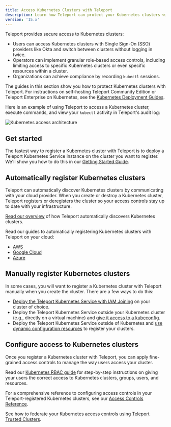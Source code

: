 ```yaml
---
title: Access Kubernetes Clusters with Teleport
description: Learn how Teleport can protect your Kubernetes clusters with RBAC, audit logging, and more.
version: '15.x'
---
```


Teleport provides secure access to Kubernetes clusters:

- Users can access Kubernetes clusters with Single Sign-On (SSO) providers like
  Okta and switch between clusters without logging in twice.
- Operators can implement granular role-based access controls, including
  limiting access to specific Kubernetes clusters or even specific resources within a
  cluster.
- Organizations can achieve compliance by recording `kubectl` sessions.

The guides in this section show you how to protect Kubernetes clusters with
Teleport. For instructions on self-hosting Teleport Community Edition or
Teleport Enterprise on Kubernetes, see the [Kubernetes Deployment
Guides](/docs/deploy-a-cluster/helm-deployments).

Here is an example of using Teleport to access a Kubernetes cluster, execute
commands, and view your `kubectl`  activity in Teleport's audit log:

![Kubernetes access architecture](/assets/architecture-diagram-75347fc20e.png)

## Get started

The fastest way to register a Kubernetes cluster with Teleport is to deploy a
Teleport Kubernetes Service instance on the cluster you want to register.
We'll show you how to do this in our [Getting Started
Guide](/docs/kubernetes-access/getting-started).

## Automatically register Kubernetes clusters

Teleport can automatically discover Kubernetes clusters by communicating with
your cloud provider. When you create or destroy a Kubernetes cluster, Teleport
registers or deregisters the cluster so your access controls stay up to date
with your infrastructure.

[Read our overview](/docs/kubernetes-access/discovery) of how Teleport automatically discovers
Kubernetes clusters.

Read our guides to automatically registering Kubernetes clusters with Teleport
on your cloud:

- [AWS](/docs/kubernetes-access/discovery/aws)
- [Google Cloud](/docs/kubernetes-access/discovery/google-cloud)
- [Azure](/docs/kubernetes-access/discovery/azure)

## Manually register Kubernetes clusters

In some cases, you will want to register a Kubernetes cluster with Teleport
manually when you create the cluster. There are a few ways to do this:

- [Deploy the Teleport Kubernetes
  Service with IAM Joining](/docs/kubernetes-access/register-clusters/iam-joining) on your cluster of
  choice.
- Deploy the Teleport Kubernetes Service outside your Kubernetes cluster (e.g.,
  directly on a virtual machine) and [give it access to a
  kubeconfig](/docs/kubernetes-access/register-clusters/static-kubeconfig).
- Deploy the Teleport Kubernetes Service outside of Kubernetes  and [use dynamic
  configuration resources](/docs/kubernetes-access/register-clusters/dynamic-registration) to
  register your clusters.

## Configure access to Kubernetes clusters

Once you register a Kubernetes cluster with Teleport, you can apply fine-grained
access controls to manage the way users access your cluster.

Read our [Kubernetes RBAC guide](/docs/kubernetes-access/manage-access/rbac) for step-by-step
instructions on giving your users the correct access to Kubernetes clusters,
groups, users, and resources.

For a comprehensive reference to configuring access controls in your
Teleport-registered Kubernetes clusters, see our [Access Controls
Reference](/docs/kubernetes-access/controls).

See how to federate your Kubernetes access controls using [Teleport Trusted
Clusters](/docs/kubernetes-access/manage-access/federation).
